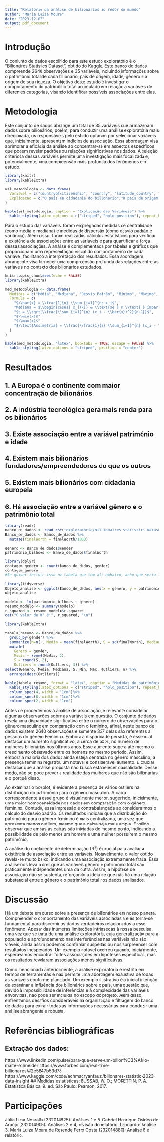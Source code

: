 ---
title: "Relatório da análise de bilionários ao redor do mundo"
author: "Maria Luiza Moura"
date: "2023-12-07"
output: pdf_document
---

# Introdução
\justify
 
  O conjunto de dados escolhido para este estudo exploratório é o "Bilionaires Statistics Dataset", obtido do Kaggle. Este banco de dados compreende 2640 observações e 35 variáveis, incluindo informações sobre o patrimônio total de cada bilionário, país de origem, idade, gênero e a origem de sua riqueza.
  O objetivo deste estudo é investigar o comportamento do patrimônio total acumulado em relação a variáveis de diferentes categorias, visando identificar possíveis associações entre elas.
  
# Metodologia
\justify
  Este conjunto de dados abrange um total de 35 variáveis que armazenam dados sobre bilionários, porém, para conduzir uma análise exploratória mais direcionada, os responsáveis pelo estudo optaram por selecionar variáveis que, inicialmente, apresentam indícios de associação. Essa abordagem visa aprimorar a eficácia da análise ao concentrar-se em aspectos específicos que podem revelar padrões ou relações significativas nos dados. A seleção criteriosa dessas variáveis permite uma investigação mais focalizada e, potencialmente, uma compreensão mais profunda dos fenômenos em estudo. 

```{r}
library(knitr)
library(kableExtra)

val_metodologia <- data.frame(
  Variavel = c("countryofcitizenship", "country", "latitude_country", "longitude_country", "industries", "source", "finalWorth", "age", "gender"),
  Explicacao = c("O país de cidadania do bilionário","O país de origem do bilionário", "Latitude geográfica do país do bilionário", "Longitude geográfica do país do bilionário","Setores de indústrias em que o bilionário está envolvido", "A fonte ou origem da riqueza do bilionário, como negócios próprios, herança, investimentos, etc", "A fortuna final do bilionário, indicando o valor total de sua riqueza em dólares", "A idade do bilionário", "Gênero do bilionário")
)

kable(val_metodologia, caption = "Explicação das Variáveis") %>%
  kable_styling(latex_options = c("striped", "hold_position"), repeat_header_text = TRUE)

```

  Para o estudo das variáveis, foram empregadas medidas de centralidade (como média e mediana) e medidas de dispersão (como desvio padrão e variância). Além disso, foram realizados cálculos estatísticos para verificar a existência de associações entre as variáveis e para quantificar a força dessas associações.
  A análise é complementada por tabelas e gráficos que proporcionam uma representação visual do comportamento de cada variável, facilitando a interpretação dos resultados. Essa abordagem abrangente visa fornecer uma compreensão profunda das relações entre as variáveis no contexto dos bilionários estudados.
  
```{r setup, include=FALSE}
knitr::opts_chunk$set(echo = FALSE)
library(kableExtra)

med_metodologia <- data.frame(
  Medidas = c("Média", "Mediana", "Desvio Padrão", "Mínimo", "Máximo", "Assimetria"),
  Formula = c(
    "$\\bar{x} = \\frac{1}{n} \\sum_{i=1}^{n} x_i$",
    "Mediana = $\\begin{cases} x_{(k)} & \\text{se } n \\text{ é ímpar,} \\\\ \\frac{1}{2} (x_{(k)} + x_{(k+1)}) & \\text{se } n \\text{ é par,} \\end{cases}$",
    "$s = \\sqrt{\\frac{\\sum_{i=1}^{n} (x_i - \\bar{x})^2}{n-1}}$",
    "$\\min(x)$",
    "$\\max(x)$",
    "$\\text{Assimetria} = \\frac{\\frac{1}{n} \\sum_{i=1}^{n} (x_i - \\bar{x})^3}{\\left(\\frac{1}{n} \\sum_{i=1}^{n} (x_i - \\bar{x})^2\\right)^{3/2}}$"
  )
)

kable(med_metodologia, "latex", booktabs = TRUE, escape = FALSE) %>%
  kable_styling(latex_options = "striped", position = "center")
``` 

# Resultados

## 1. A Europa é o continente com maior concentração de bilionários

## 2. A indústria tecnológica gera mais renda para os bilionários

## 3. Existe associação entre a variável patrimônio e idade

## 4. Existem mais bilionários fundadores/empreendedores do que os outros

## 5. Existem mais bilionários com cidadania europeia

## 6. Há associação entre a variável gênero e o patrimônio total
```{r, echo=FALSE}
library(readr)
Banco_de_dados <- read_csv("exploratória/Billionaires Statistics Dataset.csv")
Banco_de_dados <- Banco_de_dados %>%
  mutate(finalWorth = finalWorth/1000)

genero <- Banco_de_dados$gender
patrimonio_bilhoes <- Banco_de_dados$finalWorth
```

```{r, echo=FALSE}
library(dplyr)
contagem_genero <- count(Banco_de_dados, gender)
contagem_genero
#Se quiser incluir isso na tabela que tem ali embaixo, acho que seria legal. Entretanto sugeriram que eu mencionasse a quantidade e tirasse os valores daqui.
```

```{r, echo=FALSE}
library(tidyverse)
Objeto_analise <- ggplot(Banco_de_dados, aes(x = genero, y = patrimonio_bilhoes, color = gender)) + geom_boxplot() + scale_y_continuous(trans = "log10") + labs(title = " Boxplot: Gênero vs. patrimônio total em bilhões de dólares", x = "Gênero", y = "Patrimônios em bilhões")
Objeto_analise
```


```{r, echo=FALSE}
modelo <- lm(patrimonio_bilhoes ~ genero)
resumo_modelo <- summary(modelo)
r_squared <- resumo_modelo$r.squared
cat("O valor de R² é:", r_squared, "\n")
```


```{r, echo=FALSE}
library(kableExtra)

tabela_resumo <- Banco_de_dados %>%
  group_by(gender) %>%
  summarize(n=n(), Media = mean(finalWorth), S = sd(finalWorth), Mediana = median(finalWorth), Min = min(finalWorth), Max = max(finalWorth), Outliers = count_outliers(finalWorth/n)) %>%
  mutate(
    Genero = gender,
    Media = round(Media, 2),
    S = round(S, 2),
    Outliers = round(Outliers, 3)) %>%
select(Genero, Media, Mediana, S, Min, Max, Outliers, n) %>%
  arrange(desc(Outliers))
  
kable(tabela_resumo, format = "latex", caption = "Medidas do patrimônio total em Bilhões") %>%
  Kable_styling(latex_options = c("striped", "hold_position"), repeat_header_text = TRUE) %>%
  column_spec(4, width = "1cm")%>%
  column_spec(8, width = "1cm")%>%
  column_spec(2, width = "1cm")
```

  Antes de procedermos à análise de associação, é relevante considerar algumas observações sobre as variáveis em questão. O conjunto de dados revela uma disparidade significativa entre o número de observações para o gênero masculino em comparação com o feminino, afinal, neste banco de dados existem 2640 observações e somente 337 delas são referentes a pessoas do gênero Feminino. Embora a disparidade persista, é essencial destacar um aumento significativo, a cerca de 50%, no número de mulheres bilionárias nos últimos anos. Esse aumento supera até mesmo o crescimento observado entre os homens no mesmo período. Assim, embora a maioria dos dados ainda esteja centrada no gênero masculino, a presença feminina registrou um notável e considerável aumento. 
  É crucial destacar que a análise proposta não busca estabelecer causalidade. Desse modo, não se pode prever a realidade das mulheres que não são bilionárias e o porquê disso.

  Ao examinar o boxplot, é evidente a presença de vários outliers na distribuição do patrimônio para o gênero masculino. A caixa correspondente a esse grupo é visualmente menor, sugerindo, inicialmente, uma maior homogeneidade nos dados em comparação com o gênero feminino. Contudo, essa impressão é contrabalançada ao considerarmos o cálculo do desvio padrão. Os resultados indicam que a distribuição do patrimônio para o gênero feminino é mais centralizada, uma vez que apresenta menos outliers, mesmo que a caixa seja mais ampla. É válido observar que ambas as caixas são iniciadas do mesmo ponto, indicando a possibilidade de pelo menos um homem e uma mulher possuírem o mesmo patrimônio.  

  A análise do coeficiente de determinação (R²) é crucial para avaliar a existência de associação entre as variáveis. Notavelmente, o valor obtido revela-se muito baixo, indicando uma associação extremamente fraca. Essa análise nos leva a crer que as variáveis gênero e patrimônio total são praticamente independentes uma da outra. Assim, a hipótese de associação não se sustenta, reforçando a ideia de que não há uma relação substancial entre o gênero e o patrimônio total nos dados analisados. 
  

# Discussão
Há um debate em curso sobre a presença de bilionários em nosso planeta. Compreender o comportamento das variáveis associadas a eles torna-se fundamental para discernir os dados verdadeiros relacionados a esse fenômeno. Apesar das inúmeras limitações intrínsecas à nossa pesquisa, uma vez que se trata de uma análise exploratória, cuja generalização para a população e aprofundamento nas interferências nas variáveis não são viáveis, ainda assim podemos confirmar suspeitas ou nos surpreender com resultados inesperados. Um exemplo notável ocorreu quando, inicialmente, esperávamos encontrar fortes associações em hipóteses específicas, mas os resultados revelaram associações menos significativas.

Como mencionado anteriormente, a análise exploratória é restrita em termos de ferramentas e não permite uma abordagem exaustiva de todas as variáveis conforme planejado. Um exemplo ilustrativo é a inicial intenção de examinar a influência dos bilionários sobre o país, uma questão que, devido à impossibilidade de inferências e à complexidade das variáveis envolvidas, não pôde ser incluída no escopo do projeto. Além disso, enfrentamos desafios consideráveis na organização e filtragem do banco de dados para extrair todas as informações necessárias para conduzir uma análise abrangente e robusta.

# Referências bibliográficas
## Extração dos dados:
https://www.linkedin.com/pulse/para-que-serve-um-bilion%C3%A1rio-maite-schneider
https://www.forbes.com/real-time-billionaires/#2e5847b53d78
https://www.kaggle.com/code/achmadryanfauzi/bilionares-statistic-2023-data-insight
## Medidas estatísticas:
BUSSAB, W. O.; MORETTIN, P. A. Estatística Básica. 9. ed. São Paulo: Pearson, 2017.

# Participações
Júlia Lima Nosralla (232014825): Análises 1 e 5.
Gabriel Henrique Ovídeo de Araújo (232014905): Análises 2 e 4, revisão do relatório.
Leonardo: Análise 3.
Maria Luiza Moura de Resende Ferro Costa (232014880): Análise 6 e relatório.